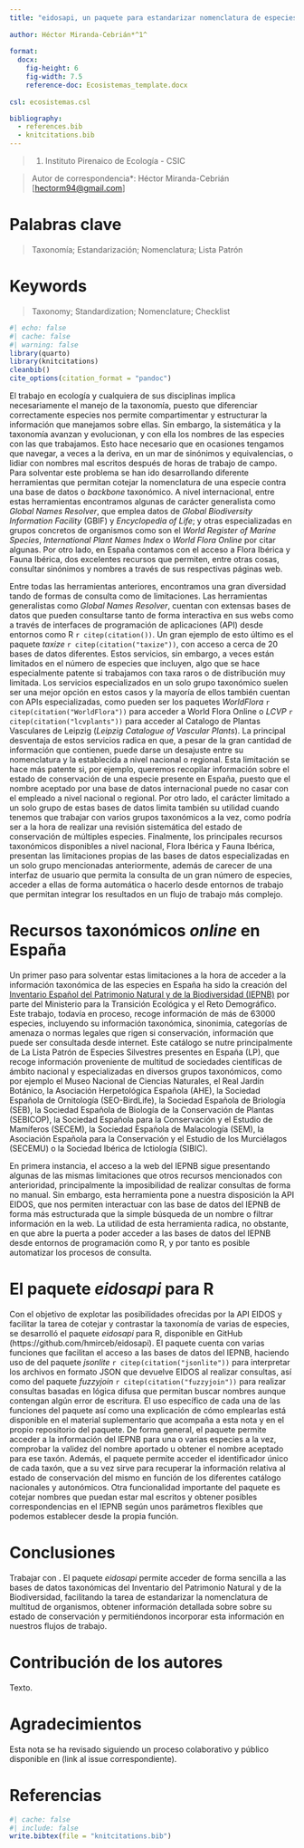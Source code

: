 ```yaml
---
title: "eidosapi, un paquete para estandarizar nomenclatura de especies en España"
  
author: Héctor Miranda-Cebrián*^1^
  
format:
  docx:
    fig-height: 6
    fig-width: 7.5
    reference-doc: Ecosistemas_template.docx
    
csl: ecosistemas.csl

bibliography: 
  - references.bib
  - knitcitations.bib
---
```


> (1) Instituto Pirenaico de Ecología - CSIC

> Autor de correspondencia\*: Héctor Miranda-Cebrián \[[hectorm94\@gmail.com](mailto:hectorm94@gmail.com){.email}\]

# Palabras clave

> Taxonomía; Estandarización; Nomenclatura; Lista Patrón

# Keywords

> Taxonomy; Standardization; Nomenclature; Checklist

```r
#| echo: false
#| cache: false
#| warning: false
library(quarto)
library(knitcitations)
cleanbib()   
cite_options(citation_format = "pandoc")
```

El trabajo en ecología y cualquiera de sus disciplinas implica necesariamente el manejo de la taxonomía, puesto que diferenciar correctamente especies nos permite compartimentar y estructurar la información que manejamos sobre ellas. Sin embargo, la sistemática y la taxonomía avanzan y evolucionan, y con ella los nombres de las especies con las que trabajamos. Esto hace necesario que en ocasiones tengamos que navegar, a veces a la deriva, en un mar de sinónimos y equivalencias, o lidiar con nombres mal escritos después de horas de trabajo de campo. Para solventar este problema se han ido desarrollando diferente herramientas que permitan cotejar la nomenclatura de una especie contra una base de datos o *backbone* taxonómico. A nivel internacional, entre estas herramientas encontramos algunas de carácter generalista como *Global Names Resolver*, que emplea datos de *Global Biodiversity Information Facility* (GBIF)  y *Encyclopedia of Life*; y otras especializadas en grupos concretos de organismos como son el *World Register of Marine Species*, *International Plant Names Index* o *World Flora Online* por citar algunas. Por otro lado, en España contamos con el acceso a Flora Ibérica y Fauna Ibérica, dos excelentes recursos que permiten, entre otras cosas, consultar sinónimos y nombres a través de sus respectivas páginas web.

Entre todas las herramientas anteriores, encontramos una gran diversidad tando de formas de consulta como de limitaciones. Las herramientas generalistas como *Global Names Resolver*, cuentan con extensas bases de datos que pueden consultarse tanto de forma interactiva en sus webs como a través de interfaces de programación de aplicaciones (API) desde entornos como R `r citep(citation())`. Un gran ejemplo de esto último es el paquete *taxize* `r citep(citation("taxize"))`, con acceso a cerca de 20 bases de datos diferentes. Estos servicios, sin embargo, a veces están limitados en el número de especies que incluyen, algo que se hace especialmente patente si trabajamos con taxa raros o de distribución muy limitada. Los servicios especializados en un solo grupo taxonómico suelen ser una mejor opción en estos casos y la mayoría de ellos también cuentan con APIs especializadas, como pueden ser los paquetes *WorldFlora* `r citep(citation("WorldFlora"))` para acceder a World Flora Online o *LCVP* `r citep(citation("lcvplants"))` para acceder al Catalogo de Plantas Vasculares de Leipzig (*Leipzig Catalogue of Vascular Plants*). La principal desventaja de estos servicios radica en que, a pesar de la gran cantidad de información que contienen, puede darse un desajuste entre su nomenclatura y la establecida a nivel nacional o regional. Esta limitación se hace más patente si, por ejemplo, queremos recopilar información sobre el estado de conservación de una especie presente en España, puesto que el nombre aceptado por una base de datos internacional puede no casar con el empleado a nivel nacional o regional. Por otro lado, el carácter limitado a un solo grupo de estas bases de datos limita también su utilidad cuando tenemos que trabajar con varios grupos taxonómicos a la vez, como podría ser a la hora de realizar una revisión sistemática del estado de conservación de múltiples especies. Finalmente, los principales recursos taxonómicos disponibles a nivel nacional, Flora Ibérica y Fauna Ibérica, presentan las limitaciones propias de las bases de datos especializadas en un solo grupo mencionadas anteriormente, además de carecer de una interfaz de usuario que permita la consulta de un gran número de especies, acceder a ellas de forma automática o hacerlo desde entornos de trabajo que permitan integrar los resultados en un flujo de trabajo más complejo.

# Recursos taxonómicos *online* en España

Un primer paso para solventar estas limitaciones a la hora de acceder a la información taxonómica de las especies en España ha sido la creación del [Inventario Español del Patrimonio Natural y de la Biodiversidad (IEPNB)](https://iepnb.gob.es/) por parte del Ministerio para la Transición Ecológica y el Reto Demográfico. Este trabajo, todavía en proceso, recoge información de más de 63000 especies, incluyendo su información taxonómica, sinonimia, categorías de amenaza o normas legales que rigen si conservación, información que puede ser consultada desde internet. Este catálogo se nutre principalmente de La Lista Patrón de Especies Silvestres presentes en España (LP), que recoge información proveniente de multitud de sociedades científicas de ámbito nacional y especializadas en diversos grupos taxonómicos, como por ejemplo el Museo Nacional de Ciencias Naturales, el Real Jardín Botánico, la Asociación Herpetológica Española (AHE), la Sociedad Española de Ornitología (SEO-BirdLife), la Sociedad Española de Briología (SEB), la Sociedad Española de Biología de la Conservación de Plantas (SEBICOP), la Sociedad Española para la Conservación y el Estudio de Mamíferos (SECEM), la Sociedad Española de Malacología (SEM), la Asociación Española para la Conservación y el Estudio de los Murciélagos (SECEMU) o la Sociedad Ibérica de Ictiología (SIBIC).

En primera instancia, el acceso a la web del IEPNB sigue presentando algunas de las mismas limitaciones que otros recursos mencionados con anterioridad, principalmente la imposibilidad de realizar consultas de forma no manual. Sin embargo, esta herramienta pone a nuestra disposición la API EIDOS, que nos permiten interactuar con las base de datos del IEPNB de forma más estructurada que la simple búsqueda de un nombre o filtrar información en la web. La utilidad de esta herramienta radica, no obstante, en que abre la puerta a poder acceder a las bases de datos del IEPNB desde entornos de programación como R, y por tanto es posible automatizar los procesos de consulta.

# El paquete *eidosapi* para R

Con el objetivo de explotar las posibilidades ofrecidas por la API EIDOS y facilitar la tarea de cotejar y contrastar la taxonomía de varias de especies, se desarrolló el paquete *eidosapi* para R, disponible en GitHub (https://github.com/hmirceb/eidosapi). El paquete cuenta con varias funciones que facilitan el acceso a las bases de datos del IEPNB, haciendo uso de del paquete *jsonlite* `r citep(citation("jsonlite"))` para interpretar los archivos en formato JSON que devuelve EIDOS al realizar consultas, así como del paquete *fuzzyjoin* `r citep(citation("fuzzyjoin"))` para realizar consultas basadas en lógica difusa que permitan buscar nombres aunque contengan algún error de escritura. El uso específico de cada una de las funciones del paquete así como una explicación de cómo emplearlas está disponible en el material suplementario que acompaña a esta nota y en el propio repositorio del paquete. De forma general, el paquete permite acceder a la información del IEPNB para una o varias especies a la vez, comprobar la validez del nombre aportado u obtener el nombre aceptado para ese taxón. Además, el paquete permite acceder el identificador único de cada taxón, que a su vez sirve para recuperar la información relativa al estado de conservación del mismo en función de los diferentes catálogo nacionales y autonómicos. Otra funcionalidad importante del paquete es cotejar nombres que puedan estar mal escritos y obtener posibles correspondencias en el IEPNB según unos parámetros flexibles que podemos establecer desde la propia función.

# Conclusiones

Trabajar con . El paquete *eidosapi* permite acceder de forma sencilla a las bases de datos taxonómicas del Inventario del Patrimonio Natural y de la Biodiversidad, facilitando la tarea de estandarizar la nomenclatura de multitud de organismos, obtener información detallada sobre sobre su estado de conservación y permitiéndonos incorporar esta información en nuestros flujos de trabajo.

# Contribución de los autores

Texto.

# Agradecimientos

Esta nota se ha revisado siguiendo un proceso colaborativo y público disponible en (link al issue correspondiente).

# Referencias

```r
#| cache: false
#| include: false
write.bibtex(file = "knitcitations.bib")
```

::: {#refs}
:::
